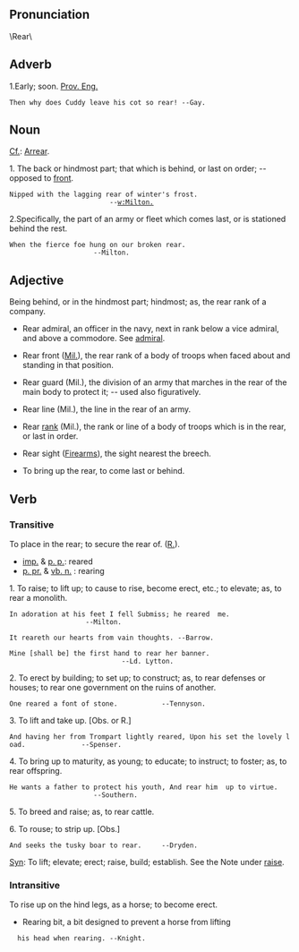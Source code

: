 == Pronunciation ==
\Rear\

== Adverb ==
1.Early; soon. [[Prov. Eng.]]

 Then why does Cuddy leave his cot so rear! --Gay.

== Noun ==
[[Cf.]]: [[Arrear]].

1. The back or hindmost part; that which is behind, or last on order; -- opposed to [[front]].

 Nipped with the lagging rear of winter's frost.                                                --[[w:Milton.]]

2.Specifically, the part of an army or fleet which comes last, or is stationed behind the rest.

 When the fierce foe hung on our broken rear.                                               --Milton.

== Adjective ==

Being behind, or in the hindmost part; hindmost; as, the rear rank of a company.

* Rear admiral, an officer in the navy, next in rank below a vice admiral, and above a commodore. See [[admiral]].

* Rear front ([[Mil.]]), the rear rank of a body of troops when faced about and standing in that position.

* Rear guard (Mil.), the division of an army that marches in the rear of the main body to protect it; -- used also figuratively.

* Rear line (Mil.), the line in the rear of an army.

* Rear [[rank]] (Mil.), the rank or line of a body of troops which is in the rear, or last in order.

* Rear sight ([[Firearm]]s), the sight nearest the breech.

* To bring up the rear, to come last or behind.

== Verb ==
=== Transitive===

To place in the rear; to secure the rear of. ([[R.]]).

* [[imp.]] & [[p. p.]]: reared
* [[p. pr.]] & [[vb. n.]] : rearing 

1. To raise; to lift up; to cause to rise, become erect,  etc.; to elevate; as, to rear a monolith.

 In adoration at his feet I fell Submiss; he reared  me.                                  --Milton.

 It reareth our hearts from vain thoughts. --Barrow.

 Mine [shall be] the first hand to rear her banner.                                                --Ld. Lytton.
2. To erect by building; to set up; to construct; as, to rear  defenses or houses; to rear one government on the ruins of  another.

 One reared a font of stone.           --Tennyson.

3. To lift and take up. [Obs. or R.]

 And having her from Trompart lightly reared, Upon his set the lovely load.              --Spenser.

4. To bring up to maturity, as young; to educate; to instruct; to foster; as, to rear offspring.

 He wants a father to protect his youth, And rear him  up to virtue.                        --Southern.

5. To breed and raise; as, to rear cattle.

6. To rouse; to strip up. [Obs.]

 And seeks the tusky boar to rear.     --Dryden.

[[Syn]]: To lift; elevate; erect; raise, build; establish. See  the Note under [[raise]].

=== Intransitive ===

To rise up on the hind legs, as a horse; to become erect.

* Rearing bit, a bit designed to prevent a horse from lifting
   his head when rearing. --Knight.